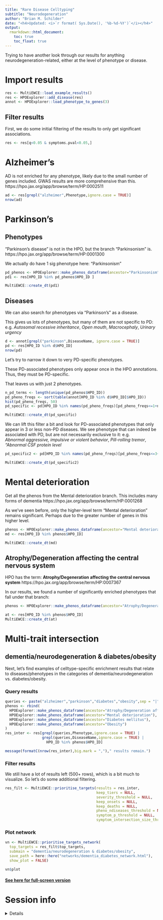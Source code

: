 ```yaml
---
title: "Rare Disease Celltyping"
subtitle: "Neurodegeneration"
author: "Brian M. Schilder"
date: "<h4>Updated: <i>`r format( Sys.Date(), '%b-%d-%Y')`</i></h4>"
output: 
  rmarkdown::html_document:
    toc: true
    toc_float: true
---
```

 

Trying to have another look through our results for anything neurodegeneration-related, either at the level of phenotype or disease.


# Import results 

```r
res <- MultiEWCE::load_example_results()
res <- HPOExplorer::add_disease(res)
annot <- HPOExplorer::load_phenotype_to_genes(3)
```

## Filter results

First, we do some initial filtering of the results to only get significant associations.

```r
res <- res[q<0.05 & symptoms.pval<0.05,]
```


# Alzheimer's

AD is not enriched for any phenotype, likely due to the small number of genes included. GWAS results are more comprehensive than this.
https://hpo.jax.org/app/browse/term/HP:0002511

```r
ad <- res[grepl("alzheimer",Phenotype,ignore.case = TRUE)]
nrow(ad) 
```

# Parkinson's

## Phenotypes

"Parkinson's disease" is not in the HPO, but the branch "Parkinsonism" is.
https://hpo.jax.org/app/browse/term/HP:0001300

We actually do have 1 sig phenotype here: "Parkinsonism"

```r
pd_phenos <- HPOExplorer::make_phenos_dataframe(ancestor="Parkinsonism")
pd1 <- res[HPO_ID %in% pd_phenos$HPO_ID ]

MultiEWCE::create_dt(pd1)
```

## Diseases

We can also search for phenotypes via "Parkinson's" as a disease.

This gives us lots of phenotypes, but many of them are not specific to PD: e.g.
*Autosomal recessive inheritance*, 
*Open mouth*, 
*Macrocephaly*,	
*Urinary urgency*

```r
d <- annot[grepl("parkinson",DiseaseName, ignore.case = TRUE)]
pd <- res[HPO_ID %in% d$HPO_ID] 
nrow(pd)
```

Let's try to narrow it down to very PD-specific phenotypes.

These PD-associated phenotypes only appear once in the HPO annotations. 
Thus, they must be PD-specific.

That leaves us with just 2 phenotypes.

```r
n_pd_terms <- length(unique(pd_phenos$HPO_ID))
pd_pheno_freqs <- sort(table(annot[HPO_ID %in% d$HPO_ID]$HPO_ID))
hist(pd_pheno_freqs, 50)
pd_specific <- pd[HPO_ID %in% names(pd_pheno_freqs)[pd_pheno_freqs<=1+n_pd_terms]]

MultiEWCE::create_dt(pd_specific)
```


We can lift this filter a bit and look for PD-associated phenotypes that only appear in 3 or less non-PD diseases. We see phenotype that can indeed be associated with PD, but are not necessarily exclusive to it: e.g.  
*Abnormal aggressive, impulsive or violent behavior*, 
*Pill-rolling tremor*, 
*"Abnormal CSF protein level* 

```r
pd_specific2 <- pd[HPO_ID %in% names(pd_pheno_freqs)[pd_pheno_freqs<=3+n_pd_terms] ]

MultiEWCE::create_dt(pd_specific2)
```


# Mental deterioration

Get all the phenos from the Mental deterioration branch. This includes many forms of dementia 
 https://hpo.jax.org/app/browse/term/HP:0001268

As we've seen before, only the higher-level term "Mental deterioration" remains significant. Perhaps due to the greater number of genes in this higher level.

```r
phenos <- HPOExplorer::make_phenos_dataframe(ancestor="Mental deterioration")
md <- res[HPO_ID %in% phenos$HPO_ID]

MultiEWCE::create_dt(md)
```

## Atrophy/Degeneration affecting the central nervous system

HPO has the term: **Atrophy/Degeneration affecting the central nervous system** 
https://hpo.jax.org/app/browse/term/HP:0007367

In our results, we found a number of significantly enriched phenotypes
that fall under that branch:

```r
phenos <- HPOExplorer::make_phenos_dataframe(ancestor="Atrophy/Degeneration affecting the central nervous system")

at <- res[HPO_ID %in% phenos$HPO_ID]
MultiEWCE::create_dt(at)
```

# Multi-trait intersection


## dementia/neurodegeneration & diabetes/obesity

Next, let's find examples of celltype-specific enrichment results that relate to diseases/phenotypes in the categories of dementia/neurodegeneration vs. diabetes/obesity.
 
### Query results

```r
queries <- paste("alzheimer","parkinson","diabetes","obesity",sep = "|")
phenos <- rbind(
  HPOExplorer::make_phenos_dataframe(ancestor="Atrophy/Degeneration affecting the central nervous system"),
  HPOExplorer::make_phenos_dataframe(ancestor="Mental deterioration"),
  HPOExplorer::make_phenos_dataframe(ancestor="Diabetes mellitus"),
  HPOExplorer::make_phenos_dataframe(ancestor="Obesity")
)
res_inter <- res[grepl(queries,Phenotype,ignore.case = TRUE) | 
                 grepl(queries,DiseaseName,ignore.case = TRUE) |
                   HPO_ID %in% phenos$HPO_ID] 

message(formatC(nrow(res_inter),big.mark = ",")," results remain.")
```

### Filter results

We still have a lot of results left (500+ rows), which is a bit much to visualize.
So let's do some additional filtering.

```r
res_filt <- MultiEWCE::prioritise_targets(results = res_inter, 
                                          keep_tiers = NULL,
                                          severity_threshold = NULL,
                                          keep_onsets = NULL, 
                                          keep_deaths = NULL,
                                          pheno_ndiseases_threshold = NULL,
                                          symptom_p_threshold = NULL, 
                                          symptom_intersection_size_threshold = 2)
```

### Plot network

```r
vn <- MultiEWCE::prioritise_targets_network(
  top_targets = res_filt$top_targets, 
  submain = "dementia/neurodegeneration & diabetes/obesity", 
  save_path = here::here("networks/dementia_diabetes_network.html"), 
  show_plot = FALSE)

vn$plot
```

#### [See here for full-screen version](https://neurogenomics.github.io/RareDiseasePrioritisation/networks/dementia_diabetes_network.html)

# Session info 

<details>
```r
sessionInfo()
```
</details>
